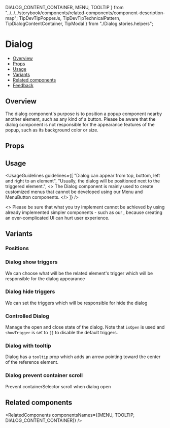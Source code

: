   DIALOG_CONTENT_CONTAINER,
  MENU,
  TOOLTIP
} from "../../../storybook/components/related-components/component-description-map";
  TipDevTipPopperJs,
  TipDevTipTechnicalPattern,
  TipDialogContentContainer,
  TipModal
} from "./Dialog.stories.helpers";

<Meta of={DialogStories} />

# Dialog

- [Overview](#overview)
- [Props](#props)
- [Usage](#usage)
- [Variants](#variants)
- [Related components](#related-components)
- [Feedback](#feedback)

## Overview

The dialog component's purpose is to position a popup component nearby another element, such as any kind of a button.
Please be aware that the dialog component is not responsible for the appearance features of the popup, such as its background color or size.

<Canvas>
  <Story of={DialogStories.Overview} />
</Canvas>

<TipDialogContentContainer />

## Props

<ArgsTable story="Overview" />

<TipDevTipPopperJs />

## Usage

<UsageGuidelines
  guidelines={[
    "Dialog can appear from top, bottom, left and right to an element",
    "Usually, the dialog will be positioned next to the triggered element.",
    <>
      The Dialog component is mainly used to create customized menus that cannot be developed using our
      <Link href="/?path=/docs/navigation-menu-menu--overview">Menu</Link>
      and
      <Link href="?path=/docs/buttons-menubutton--overview">MenuButton</Link>
      components.
    </>
  ]}
/>

<AttentionBox title="Trying to implement your own customize menu?">
  <>
    Please be sure that what you try implement cannot be achieved by using already implemented simpler components - such
    as our <AttentionBoxLink href="/?path=/docs/navigation-menu-menu--overview" text="Menu component" />, because
    creating an over-complicated UI can hurt user experience.
  </>
</AttentionBox>
<br />
<TipModal />

## Variants

### Positions

<Canvas>
  <Story of={DialogStories.Positions} />
</Canvas>

### Dialog show triggers

We can choose what will be the related element's trigger which will be responsible for the dialog appearance

<Canvas>
  <Story of={DialogStories.ShowTriggers} />
</Canvas>

### Dialog hide triggers

We can set the triggers which will be responsible for hide the dialog

<Canvas>
  <Story of={DialogStories.HideTriggers} />
</Canvas>

### Controlled Dialog

Manage the open and close state of the dialog. Note that `isOpen` is used and `showTrigger` is set to `[]` to disable the default triggers.

<Canvas>
  <Story of={DialogStories.ControlledDialog} />
</Canvas>

### Dialog with tooltip

Dialog has a <code>tooltip</code> prop which adds an arrow pointing toward the center of the reference element.

<Canvas>
  <Story of={DialogStories.DialogWithTooltip} />
</Canvas>

### Dialog prevent container scroll

Prevent containerSelector scroll when dialog open

<Canvas>
  <Story of={DialogStories.DisableScrollWhenDialogOpen} />
</Canvas>

<TipDevTipTechnicalPattern />

## Related components

<RelatedComponents componentsNames={[MENU, TOOLTIP, DIALOG_CONTENT_CONTAINER]} />
